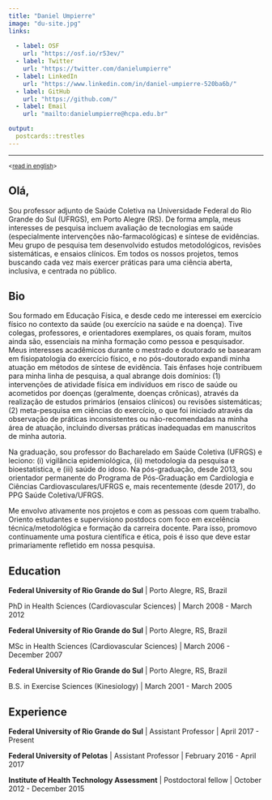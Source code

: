 ```yaml
---
title: "Daniel Umpierre"
image: "du-site.jpg"
links:
  
  - label: OSF
    url: "https://osf.io/r53ev/"
  - label: Twitter
    url: "https://twitter.com/danielumpierre"
  - label: LinkedIn
    url: "https://www.linkedin.com/in/daniel-umpierre-520ba6b/"
  - label: GitHub
    url: "https://github.com/"
  - label: Email
    url: "mailto:danielumpierre@hcpa.edu.br"

output:
  postcards::trestles
---
```


------------------------------------------------------------------------

^\<[read\ in\ english](/)\>^

## Olá,

Sou professor adjunto de Saúde Coletiva na Universidade Federal do Rio Grande do Sul (UFRGS), em Porto Alegre (RS). De forma ampla, meus interesses de pesquisa incluem avaliação de tecnologias em saúde (especialmente intervenções não-farmacológicas) e síntese de evidências. Meu grupo de pesquisa tem desenvolvido estudos metodológicos, revisões sistemáticas, e ensaios clínicos. Em todos os nossos projetos, temos buscando cada vez mais exercer práticas para uma ciência aberta, inclusiva, e centrada no público.

## Bio

Sou formado em Educação Física, e desde cedo me interessei em exercício físico no contexto da saúde (ou exercício na saúde e na doença). Tive colegas, professores, e orientadores exemplares, os quais foram, muitos ainda são, essenciais na minha formação como pessoa e pesquisador. Meus interesses acadêmicos durante o mestrado e doutorado se basearam em fisiopatologia do exercício físico, e no pós-doutorado expandi minha atuação em métodos de síntese de evidência. Tais ênfases hoje contribuem para minha linha de pesquisa, a qual abrange dois domínios: (1) intervenções de atividade física em indivíduos em risco de saúde ou acometidos por doenças (geralmente, doenças crônicas), através da realização de estudos primários (ensaios clínicos) ou revisões sistemáticas; (2) meta-pesquisa em ciências do exercício, o que foi iniciado através da observação de práticas inconsistentes ou não-recomendadas na minha área de atuação, incluindo diversas práticas inadequadas em manuscritos de minha autoria.

Na graduação, sou professor do Bacharelado em Saúde Coletiva (UFRGS) e leciono: (i) vigilância epidemiológica, (ii) metodologia da pesquisa e bioestatística, e (iii) saúde do idoso. Na pós-graduação, desde 2013, sou orientador permanente do Programa de Pós-Graduação em Cardiologia e Ciências Cardiovasculares/UFRGS e, mais recentemente (desde 2017), do PPG Saúde Coletiva/UFRGS.

Me envolvo ativamente nos projetos e com as pessoas com quem trabalho. Oriento estudantes e supervisiono postdocs com foco em excelência técnica/metodológica e formação da carreira docente. Para isso, promovo continuamente uma postura científica e ética, pois é isso que deve estar primariamente refletido em nossa pesquisa.

## Education

**Federal University of Rio Grande do Sul** \| Porto Alegre, RS, Brazil

PhD in Health Sciences (Cardiovascular Sciences) \| March 2008 - March 2012

**Federal University of Rio Grande do Sul** \| Porto Alegre, RS, Brazil

MSc in Health Sciences (Cardiovascular Sciences) \| March 2006 - December 2007

**Federal University of Rio Grande do Sul** \| Porto Alegre, RS, Brazil

B.S. in Exercise Sciences (Kinesiology) \| March 2001 - March 2005

## Experience

**Federal University of Rio Grande do Sul** \| Assistant Professor \| April 2017 - Present

**Federal University of Pelotas** \| Assistant Professor \| February 2016 - April 2017

**Institute of Health Technology Assessment** \| Postdoctoral fellow \| October 2012 - December 2015
